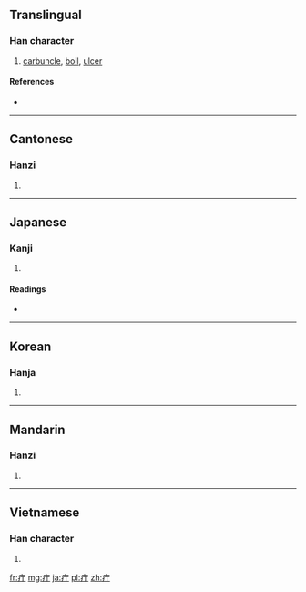 ==Translingual==

===Han character===
{{Han char|rn=104|rad=疒|as=02|sn=7|four=0012<sub>1</sub>|canj=大一弓 (KMN)}}

# [[carbuncle]], [[boil]], [[ulcer]]

====References====
* {{Han ref|kx=0769.040|dkj=22019|dj=1179.070|hdz=42659.030|uh=7594|ud=30100|bh=CB6F|bd=52079}}

----

==Cantonese==

===Hanzi===
{{yue-hanzi|jyut=|y=deng1, ding1}}

# {{defn|Cantonese|sort=疒02}}

----

==Japanese==

===Kanji===
{{ja-kanji|grade=|rs=疒02}}

# {{defn|Japanese|sort=疒02}}

====Readings====
* {{ja-readings|on=[[ちょう]] (chō)|kun=[[かさ]] (kasa)|nanori=}}

----

==Korean==

===Hanja===
{{ko-hanja|hangeul=정|eumhun=|rv=jeong|mr=chŏng|y=ceng}}

# {{defn|Korean|sort=疒02}}

----

==Mandarin==

===Hanzi===
{{cmn-hanzi|pin=[[dīng]] ([[ding1]])|wg=ting<sup>1</sup>}}

# {{defn|Mandarin|sort=疒02}}

----

==Vietnamese==

===Han character===
{{vi-hantu|[[đinh]], [[đanh]]|rs=疒02}}

# {{defn|Vietnamese|sort=疒02}}

[[fr:疔]]
[[mg:疔]]
[[ja:疔]]
[[pl:疔]]
[[zh:疔]]